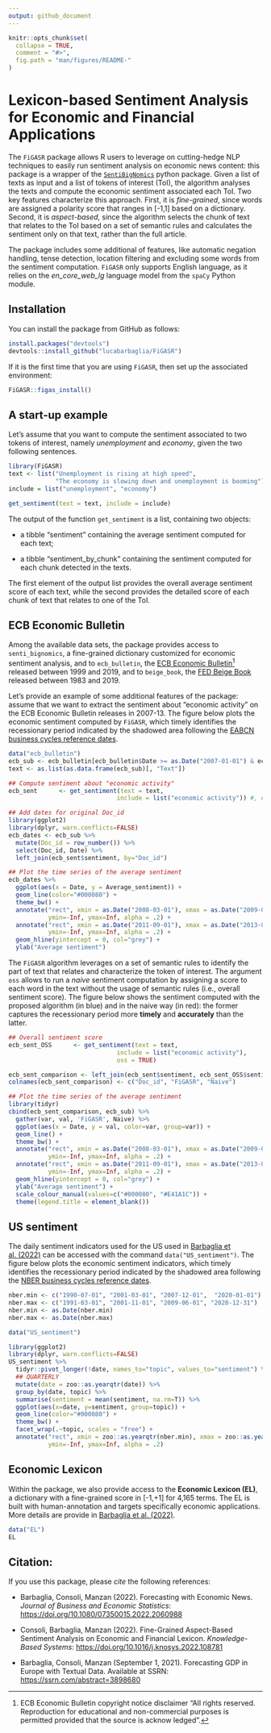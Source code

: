 ```yaml
---
output: github_document
---
```


<!-- README.md is generated from README.Rmd. Please edit that file -->

```r
knitr::opts_chunk$set(
  collapse = TRUE,
  comment = "#>",
  fig.path = "man/figures/README-"
)
```

# Lexicon-based Sentiment Analysis for Economic and Financial Applications

The `FiGASR` package allows R users to leverage on cutting-hedge NLP techniques to easily run sentiment analysis on economic news content:
this package is a wrapper of the [`SentiBigNomics`](https://github.com/sergioconsoli/SentiBigNomics) python package.
Given a list of texts as input and a list of tokens of interest (ToI), the algorithm analyses the texts and compute the economic sentiment associated each ToI. 
Two key features characterize this approach.
First, it is *fine-grained*, since words are assigned a polarity score
that ranges in [-1,1] based on a dictionary.
Second, it is *aspect-based*, since the algorithm selects the chunk of text that relates to the ToI based on a set of semantic rules and calculates the sentiment only on that text, rather than the full article. 

The package includes some additional of features, like automatic negation handling, tense detection, location filtering and excluding some words from the sentiment computation.
`FiGASR` only supports English language, as it relies on the *en_core_web_lg* language model from the `spaCy` Python module.




## Installation

You can install the package from GitHub as follows:

```r
install.packages("devtools")
devtools::install_github("lucabarbaglia/FiGASR")
```

If it is the first time that you are using `FiGASR`, then set up the associated environment:

```r
FiGASR::figas_install()
```


## A start-up example

Let's assume that you want to compute the sentiment associated to two tokens of interest, namely *unemployment* and *economy*, given the two following sentences.

```r
library(FiGASR)
text <- list("Unemployment is rising at high speed",
             "The economy is slowing down and unemployment is booming")
include = list("unemployment", "economy")

get_sentiment(text = text, include = include)

```

The output of the function `get_sentiment` is a list, containing two objects:

- a tibble "sentiment" containing the average sentiment computed for each text;

- a tibble "sentiment_by_chunk" containing the sentiment computed for each chunk detected in the texts.

The first element of the output list provides the overall average sentiment score of each text, while the second provides the detailed score of each chunk of text that relates to one of the ToI.


## ECB Economic Bulletin

Among the available data sets, the package provides access to `senti_bignomics`, a fine-grained dictionary customized for economic sentiment analysis, and to `ecb_bulletin`,
the [ECB Economic Bulletin](https://www.ecb.europa.eu/pub/economic-bulletin/html/index.en.html)^[ECB Economic Bulletin copyright notice disclaimer  "All rights reserved. Reproduction for educational and non-commercial purposes is permitted provided that the source is acknow ledged".] released between 1999 and 2019, and to `beige_book`,
the [FED Beige Book](https://www.federalreserve.gov/monetarypolicy/beige-book-default.htm) released between 1983 and 2019.

Let's provide an example of some additional features of the package: assume that we want to extract the sentiment about "economic activity" on the ECB Economic Bulletin releases in 2007-13. The figure below plots the economic sentiment computed by `FiGASR`, which timely identifies the recessionary period indicated by the shadowed area following the [EABCN business cycles reference dates](https://eabcn.org/dc/chronology-euro-area-business-cycles).


```r
data("ecb_bulletin")
ecb_sub <- ecb_bulletin[ecb_bulletin$Date >= as.Date("2007-01-01") & ecb_bulletin$Date <= as.Date("2013-01-01"), ]
text <- as.list(as.data.frame(ecb_sub)[, "Text"])

## Compute sentiment about "economic activity"
ecb_sent      <- get_sentiment(text = text,
                              include = list("economic activity")) #, exclude = list("stock market"))

## Add dates for original Doc_id
library(ggplot2)
library(dplyr, warn.conflicts=FALSE)
ecb_dates <- ecb_sub %>%
  mutate(Doc_id = row_number()) %>%
  select(Doc_id, Date) %>%
  left_join(ecb_sent$sentiment, by="Doc_id")

## Plot the time series of the average sentiment
ecb_dates %>%
  ggplot(aes(x = Date, y = Average_sentiment)) +
  geom_line(color="#000080") +
  theme_bw() +
  annotate("rect", xmin = as.Date("2008-03-01"), xmax = as.Date("2009-06-01"),
           ymin=-Inf, ymax=Inf, alpha = .2) +
  annotate("rect", xmin = as.Date("2011-09-01"), xmax = as.Date("2013-03-01"),
           ymin=-Inf, ymax=Inf, alpha = .2) +
  geom_hline(yintercept = 0, col="grey") +
  ylab("Average sentiment")

```

The `FiGASR` algorithm leverages on a set of semantic rules to identify the part of text that relates and characterize the token of interest. The argument `oss` allows to run a *naive* sentiment computation by assigning a score to each word in the text without the usage of semantic rules (i.e., overall sentiment score). The figure below shows the sentiment computed with the proposed algorithm (in blue) and in the naive way (in red): the former captures the recessionary period more **timely** and **accurately** than the latter.


```r
## Overall sentiment score
ecb_sent_OSS      <- get_sentiment(text = text,
                              include = list("economic activity"),
                              oss = TRUE)

ecb_sent_comparison <- left_join(ecb_sent$sentiment, ecb_sent_OSS$sentiment, by="Doc_id")
colnames(ecb_sent_comparison) <- c("Doc_id", "FiGASR", "Naive")

## Plot the time series of the average sentiment
library(tidyr)
cbind(ecb_sent_comparison, ecb_sub) %>%
  gather(var, val, 'FiGASR', Naive) %>%
  ggplot(aes(x = Date, y = val, color=var, group=var)) +
  geom_line() +
  theme_bw() +
  annotate("rect", xmin = as.Date("2008-03-01"), xmax = as.Date("2009-06-01"),
           ymin=-Inf, ymax=Inf, alpha = .2) +
  annotate("rect", xmin = as.Date("2011-09-01"), xmax = as.Date("2013-03-01"),
           ymin=-Inf, ymax=Inf, alpha = .2) +
  geom_hline(yintercept = 0, col="grey") +
  ylab("Average sentiment") +
  scale_colour_manual(values=c("#000080", "#E41A1C")) +
  theme(legend.title = element_blank())

```


## US sentiment


The daily sentiment indicators used for the US used in [Barbaglia et al. (2022)](https://doi.org/10.1080/07350015.2022.2060988) can be accessed with the command `data("US_sentiment")`.
The figure below plots the economic sentiment indicators, which timely identifies the recessionary period indicated by the shadowed area following the [NBER business cycles reference dates](https://www.nber.org/cycles.html).

```r
nber.min <- c("1990-07-01", "2001-03-01", "2007-12-01",  "2020-01-01") 
nber.max <- c("1991-03-01", "2001-11-01", "2009-06-01", "2020-12-31")
nber.min <- as.Date(nber.min)
nber.max <- as.Date(nber.max)

data("US_sentiment")

library(ggplot2)
library(dplyr, warn.conflicts=FALSE)
US_sentiment %>%
  tidyr::pivot_longer(!date, names_to="topic", values_to="sentiment") %>%
  ## QUARTERLY
  mutate(date = zoo::as.yearqtr(date)) %>%
  group_by(date, topic) %>%
  summarise(sentiment = mean(sentiment, na.rm=T)) %>%
  ggplot(aes(x=date, y=sentiment, group=topic)) +
  geom_line(color="#000080") +
  theme_bw() +
  facet_wrap(.~topic, scales = "free") +
  annotate("rect", xmin = zoo::as.yearqtr(nber.min), xmax = zoo::as.yearqtr(nber.max),
           ymin=-Inf, ymax=Inf, alpha = .2) 

```




## Economic Lexicon

Within the package, we also provide access to the **Economic Lexicon (EL)**, a dictionary with a fine-grained score in [-1,+1] for 4,165 terms. 
The EL is built with human-annotation and targets specifically economic applications.
More details are provide in [Barbaglia et al. (2022)](https://papers.ssrn.com/sol3/papers.cfm?abstract_id=4106936).

```r
data("EL")
EL
```



## Citation:

If you use this package, please *cite* the following references:

<!-- ## References: -->

* Barbaglia, Consoli, Manzan (2022). Forecasting with Economic News. *Journal of Business and Economic Statistics*: [https://doi.org/10.1080/07350015.2022.2060988](https://doi.org/10.1080/07350015.2022.2060988)

* Consoli, Barbaglia, Manzan (2022). Fine-Grained  Aspect-Based Sentiment Analysis on Economic and Financial Lexicon. *Knowledge-Based Systems*: [https://doi.org/10.1016/j.knosys.2022.108781](https://doi.org/10.1016/j.knosys.2022.108781)

* Barbaglia, Consoli, Manzan (September 1, 2021). Forecasting GDP in Europe with Textual Data. Available at SSRN: [https://ssrn.com/abstract=3898680](https://ssrn.com/abstract=3898680)
